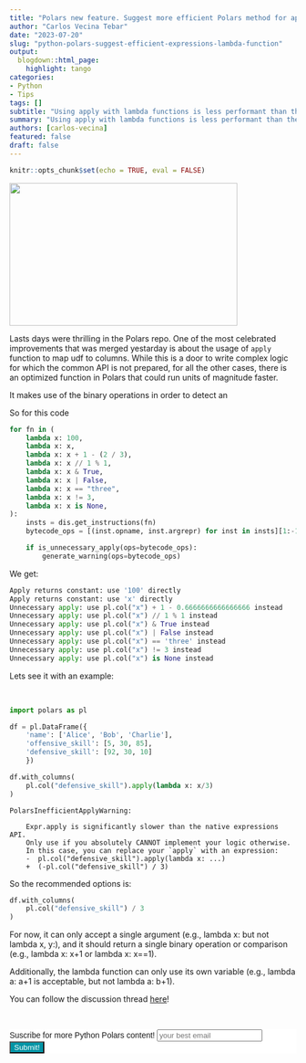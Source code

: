 ```yaml
---
title: "Polars new feature. Suggest more efficient Polars method for apply lambda functions"
author: "Carlos Vecina Tebar"
date: "2023-07-20"
slug: "python-polars-suggest-efficient-expressions-lambda-function"
output:
  blogdown::html_page:
    highlight: tango
categories:
- Python
- Tips
tags: []
subtitle: "Using apply with lambda functions is less performant than the native Polars API functions. Now, you are warned about it and are presented with a more efficient alternative."
summary: "Using apply with lambda functions is less performant than the native Polars API functions. Now, you are warned about it and are presented with a more efficient alternative."
authors: [carlos-vecina]
featured: false
draft: false
---
```


```r
knitr::opts_chunk$set(echo = TRUE, eval = FALSE)
```

<img src="./featured.png" height="250px" width="400px"/>

Lasts days were thrilling in the Polars repo. One of the most celebrated improvements that was merged yestarday is about the usage of `apply` function to map udf to columns. While this is a door to write complex logic for which the common API is not prepared, for all the other cases, there is an optimized function in Polars that could run units of magnitude faster.

It makes use of the binary operations in order to detect an

So for this code

```python
for fn in (
    lambda x: 100,
    lambda x: x,
    lambda x: x + 1 - (2 / 3),
    lambda x: x // 1 % 1,
    lambda x: x & True,
    lambda x: x | False,
    lambda x: x == "three",
    lambda x: x != 3,
    lambda x: x is None,
):
    insts = dis.get_instructions(fn)
    bytecode_ops = [(inst.opname, inst.argrepr) for inst in insts][1:-1]

    if is_unnecessary_apply(ops=bytecode_ops):
        generate_warning(ops=bytecode_ops)

```

We get:

```python
Apply returns constant: use '100' directly
Apply returns constant: use 'x' directly
Unnecessary apply: use pl.col("x") + 1 - 0.6666666666666666 instead
Unnecessary apply: use pl.col("x") // 1 % 1 instead
Unnecessary apply: use pl.col("x") & True instead
Unnecessary apply: use pl.col("x") | False instead
Unnecessary apply: use pl.col("x") == 'three' instead
Unnecessary apply: use pl.col("x") != 3 instead
Unnecessary apply: use pl.col("x") is None instead
```

Lets see it with an example:

<br>

```python
import polars as pl

df = pl.DataFrame({
    'name': ['Alice', 'Bob', 'Charlie'], 
    'offensive_skill': [5, 30, 85], 
    'defensive_skill': [92, 30, 10]
    })

df.with_columns(
    pl.col("defensive_skill").apply(lambda x: x/3)
)
```
```
PolarsInefficientApplyWarning: 

    Expr.apply is significantly slower than the native expressions API.
    Only use if you absolutely CANNOT implement your logic otherwise.
    In this case, you can replace your `apply` with an expression:
    -  pl.col("defensive_skill").apply(lambda x: ...)
    +  (-pl.col("defensive_skill") / 3)
```

So the recommended options is:

```python
df.with_columns(
    pl.col("defensive_skill") / 3
)
```

For now, it can only accept a single argument (e.g., lambda x: but not lambda x, y:), and it should return a single binary operation or comparison (e.g., lambda x: x+1 or lambda x: x==1).

Additionally, the lambda function can only use its own variable (e.g., lambda a: a+1 is acceptable, but not lambda a: b+1).

You can follow the discussion thread [here](https://github.com/pola-rs/polars/pull/9918#issuecomment-1637146344)!

<br>

```{=html}
<!-- Begin Mailchimp Signup Form -->
<link href="//cdn-images.mailchimp.com/embedcode/horizontal-slim-10_7.css" rel="stylesheet" type="text/css">
<link rel="stylesheet" type="text/css" href="https://csshake.surge.sh/csshake.min.css">
<style type="text/css">
	#mc_embed_signup{background:#fff; clear:left; font:14px Helvetica,Arial,sans-serif; width:100%;}
	 #mc_embed_signup .button {
  background-color: #0294A5; /* Green */
  color: white;
  transition-duration: 0.4s;
}
#mc_embed_signup .button:hover {
  background-color: #379392 !important; 
}

</style>
<div id="mc_embed_signup">
<form action="https://typethepipe.us4.list-manage.com/subscribe/post?u=91551f7ed29389a0de4f47665&amp;id=d95c503a48" method="post" id="mc-embedded-subscribe-form" name="mc-embedded-subscribe-form" class="validate" target="_blank" novalidate>
 <div id="mc_embed_signup_scroll">
	<label for="mce-EMAIL"> Suscribe for more Python Polars content!</label>
	<input type="email" value="" name="EMAIL" class="email" id="mce-EMAIL" placeholder="your best email" required>
    <!-- real people should not fill this in and expect good things - do not remove this or risk form bot signups-->
    <div style="position: absolute; left: -5000px;" aria-hidden="true"><input type="text" name="b_91551f7ed29389a0de4f47665_d95c503a48" tabindex="-1" value=""></div>
    <div class="clear"><input type="submit" value="Submit!" name="subscribe" id="mc-embedded-subscribe" class="button"></div>
    </div>
</form>
</div>

<!--End mc_embed_signup-->
```

<style>
.hljs-keyword,.hljs-selector-tag,.hljs-subst{color:#2e8516;font-weight:bold}.hljs-comment, .hljs-quote {
    color: #0e847b;
    font-style: italic;
}.hljs-number, .hljs-literal, .hljs-variable, .hljs-template-variable, .hljs-tag .hljs-attr {
    color: #008021;
}
</style>


